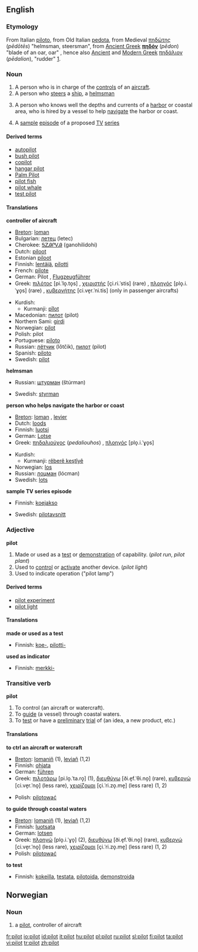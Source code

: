 ==English==
===Etymology===
From Italian [[piloto]], from Old Italian [[pedota]], from Medieval {{Gr.}} [[πηδώτης]] (''pēdōtēs'') "helmsman, steersman", from  [[Ancient Greek]] '''[[πηδόν]]''' (''pēdon'') "blade of an oar, oar" [http://www.perseus.tufts.edu/cgi-bin/ptext?layout.reflang=greek;layout.refembed=2;layout.refwordcount=1;layout.refdoc=Perseus%3Atext%3A1999.04.0057;layout.reflookup=phdo%2Fn;layout.refcit=entry%3Dphda%2Flion;doc=Perseus%3Atext%3A1999.04.0057%3Aentry%3D%2382908  ], hence also [[Ancient Greek|Ancient]] and [[Modern Greek]] [[πηδάλιον]] (''pēdalion''), "rudder" [http://www.perseus.tufts.edu/cgi-bin/ptext?doc=Perseus%3Atext%3A1999.04.0057%3Aentry%3D%2382894].

===Noun===
{{en-noun}}

#A person who is in charge of the [[control]]s of an [[aircraft]].
#A person who [[steer]]s a [[ship]], a [[helmsman]]
#{{nautical}} A person who knows well the depths and currents of a [[harbor]] or coastal area, who is hired by a vessel to help [[navigate]] the harbor or coast.
#A [[sample]] [[episode]] of a proposed [[TV]] [[series]]

====Derived terms====
*[[autopilot]]
*[[bush pilot]]
*[[copilot]]
*[[hangar pilot]]
*[[Palm Pilot]]
*[[pilot fish]]
*[[pilot whale]]
*[[test pilot]]

====Translations====
'''controller of aircraft'''
{{top}}
*[[Breton]]: [[loman]] {{m}} 
*Bulgarian: [[летец]] (letec)
*Cherokee: [[ᎦᏃᎯᎵᏙᎯ]] (ganohilidohi)
*Dutch: [[piloot]] {{m}}
*Estonian [[piloot]] 
*Finnish: [[lentäjä]], [[pilotti]]
*French: [[pilote]]  {{m}}
*German: Pilot {{m}}, [[Flugzeugführer]] {{m}}
*Greek: [[πιλότος]] [pi.ˈlo̞.to̞s] {{m}}, [[χειριστής]] [çi.ri.ˈstis] (rare) {{m}}, [[πλοηγός]] [plo̞.i.ˈɣo̞s] (rare) {{m}}, [[κυβερνήτης]] [ci.ve̞r.ˈni.tis] (only in passenger aircrafts) {{m}}
{{mid}}
*Kurdish:
**Kurmanji: [[pîlot]]
*Macedonian: [[пилот]] (pilot)
*Northern Sami: [[girdi]]
*Norwegian: [[#Norwegian|pilot]] {{m}}
*Polish: pilot {{m}}
*Portuguese: [[piloto]] {{m}}
*Russian: [[летчик|лётчик]] (lǒtčik), [[пилот]] (pilot)
*Spanish: [[piloto]] {{m}}
*Swedish: [[#Swedish|pilot]] {{c}}
{{bottom}}

'''helmsman'''
{{top}}
*Russian: [[штурман]] (štúrman) {{m}}
{{mid}}
*Swedish: [[styrman]] {{c}}
{{bottom}}

'''person who helps navigate the harbor or coast'''
{{top}}
*[[Breton]]: [[loman]] {{m}}, [[levier]] 
*Dutch: [[loods]] {{m}} 
*Finnish: [[luotsi]]
*German: [[Lotse]] {{m}}
*Greek: [[πηδαλιούχος]] (''pedaliouhos'') {{m}}, [[πλοηγός]] [plo̞.i.ˈɣo̞s] {{m}}
{{mid}}
*Kurdish:
**Kurmanji: [[rêberê keştîyê]]
*Norwegian: [[los]] {{m}}
*Russian: [[лоцман]] (lócman) {{m}}
*Swedish: [[lots]] {{c}}
{{bottom}}

'''sample TV series episode'''
{{top}}
*Finnish: [[koejakso]]
{{mid}}
*Swedish: [[pilotavsnitt]] {{n}}
{{bottom}}

===Adjective===
'''pilot'''

# Made or used as a [[test]] or [[demonstration]] of capability. (''pilot run'', ''pilot plant'')
# Used to [[control]] or [[activate]] another device. (''pilot light'')
# Used to indicate operation ("pilot lamp")

====Derived terms====
*[[pilot experiment]]
*[[pilot light]]

====Translations====
'''made or used as a test'''
{{top}}
*Finnish: [[koe-]], [[pilotti-]]
{{bottom}}

'''used as indicator'''
{{top}}
*Finnish: [[merkki-]]
{{bottom}}

===Transitive verb===
'''pilot'''

# To control (an aircraft or watercraft).
# To [[guide]] (a vessel) through coastal waters.
# To [[test]] or have a [[preliminary]] [[trial]] of (an idea, a new product, etc.)

====Translations====
'''to ctrl an aircraft or watercraft'''
{{top}}
*[[Breton]]: [[lomaniñ]] (1), [[leviañ]] (1,2)
*Finnish: [[ohjata]]
*German: [[führen]]
*Greek: [[πιλοτάρω]] [pi.lo̞.ˈta.ro̞] (1), [[διευθύνω]] [ði.e̞f.ˈθi.no̞] (rare), [[κυβερνώ]] [ci.ve̞r.ˈno̞] (less rare), [[χειρίζομαι]] [çi.ˈri.zo̞.me̞] (less rare) (1, 2)
{{mid}}
*Polish: [[pilotować]]
{{bottom}}

'''to guide through coastal waters'''
{{top}}
*[[Breton]]: [[lomaniñ]] (1), [[leviañ]] (1,2)
*Finnish: [[luotsata]]
*German: [[lotsen]]
*Greek: [[πλοηγώ]] [plo̞.i.ˈɣo̞] (2), [[διευθύνω]] [ði.e̞f.ˈθi.no̞] (rare), [[κυβερνώ]] [ci.ve̞r.ˈno̞] (less rare), [[χειρίζομαι]] [çi.ˈri.zo̞.me̞] (less rare) (1, 2)
*Polish: [[pilotować]]
{{bottom}}

'''to test'''
{{top}}
*Finnish: [[kokeilla]], [[testata]], [[pilotoida]], [[demonstroida]]
{{bottom}}

==Norwegian==
===Noun===
{{no-noun-m1|pilot}}
#a [[#English|pilot]], controller of aircraft

[[fr:pilot]]
[[io:pilot]]
[[id:pilot]]
[[it:pilot]]
[[hu:pilot]]
[[pl:pilot]]
[[ru:pilot]]
[[sl:pilot]]
[[fi:pilot]]
[[ta:pilot]]
[[vi:pilot]]
[[tr:pilot]]
[[zh:pilot]]